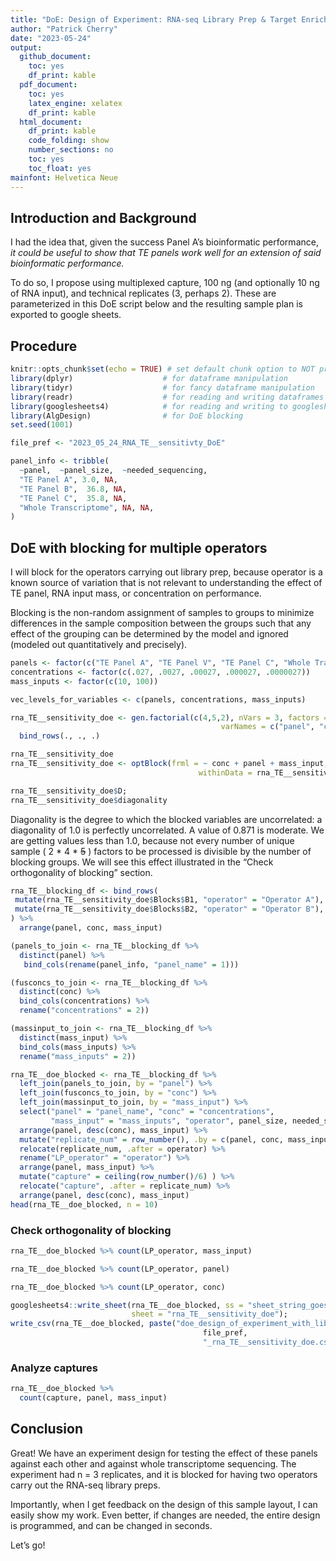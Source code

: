```yaml
---
title: "DoE: Design of Experiment: RNA-seq Library Prep & Target Enrichment (TE) Panel"
author: "Patrick Cherry"
date: "2023-05-24"
output:
  github_document: 
    toc: yes
    df_print: kable
  pdf_document: 
    toc: yes
    latex_engine: xelatex
    df_print: kable
  html_document:
    df_print: kable
    code_folding: show
    number_sections: no
    toc: yes
    toc_float: yes
mainfont: Helvetica Neue
---
```

## Introduction and Background
I had the idea that, given the success Panel A's bioinformatic performance, *it could be useful to show that TE panels work well for an extension of said bioinformatic performance.*

To do so, I propose using multiplexed capture, 100 ng (and optionally 10 ng of RNA input), and technical replicates (3, perhaps 2). These are parameterized in this DoE script below and the resulting sample plan is exported to google sheets.

## Procedure
```r
knitr::opts_chunk$set(echo = TRUE) # set default chunk option to NOT print the code that generated that output
library(dplyr)                    # for dataframe manipulation
library(tidyr)                    # for fancy dataframe manipulation
library(readr)                    # for reading and writing dataframes to disk
library(googlesheets4)            # for reading and writing to googlesheets
library(AlgDesign)                # for DoE blocking
set.seed(1001)
```

```r
file_pref <- "2023_05_24_RNA_TE__sensitivty_DoE"
```

```r
panel_info <- tribble(
  ~panel,  ~panel_size,  ~needed_sequencing,
  "TE Panel A", 3.0, NA,
  "TE Panel B",  36.8, NA,
  "TE Panel C",  35.8, NA,
  "Whole Transcriptome", NA, NA,
)
```

## DoE with blocking for multiple operators
I will block for the operators carrying out library prep, because operator is a known source of variation that is not relevant to understanding the effect of TE panel, RNA input mass, or concentration on performance.

Blocking is the non-random assignment of samples to groups to minimize differences in the sample composition between the groups such that any effect of the grouping can be determined by the model and ignored (modeled out quantitatively and precisely).

```r
panels <- factor(c("TE Panel A", "TE Panel V", "TE Panel C", "Whole Transcriptome"))
concentrations <- factor(c(.027, .0027, .00027, .000027, .0000027))
mass_inputs <- factor(c(10, 100))

vec_levels_for_variables <- c(panels, concentrations, mass_inputs)

rna_TE__sensitivity_doe <- gen.factorial(c(4,5,2), nVars = 3, factors = c(1),
                                               varNames = c("panel", "conc", "mass_input")) %>%
  bind_rows(., ., .) 

rna_TE__sensitivity_doe
rna_TE__sensitivity_doe <- optBlock(frml = ~ conc + panel + mass_input, 
                                          withinData = rna_TE__sensitivity_doe, blocksizes = rep(60, 2), nRepeats	= 3)
```

```r
rna_TE__sensitivity_doe$D;
rna_TE__sensitivity_doe$diagonality
```

Diagonality is the degree to which the blocked variables are uncorrelated: a diagonality of 1.0 is perfectly uncorrelated. A value of 0.871 is moderate. We are getting values less than 1.0, because not every number of unique sample ( 2 * 4 * ~~5~~ ) factors to be processed is divisible by the number of blocking groups. We will see this effect illustrated in the "Check orthogonality of blocking" section.

```r
rna_TE__blocking_df <- bind_rows(
 mutate(rna_TE__sensitivity_doe$Blocks$B1, "operator" = "Operator A"),
 mutate(rna_TE__sensitivity_doe$Blocks$B2, "operator" = "Operator B"),
) %>%
  arrange(panel, conc, mass_input)
```

```r
(panels_to_join <- rna_TE__blocking_df %>%
  distinct(panel) %>%
   bind_cols(rename(panel_info, "panel_name" = 1)))
```

```r
(fusconcs_to_join <- rna_TE__blocking_df %>%
  distinct(conc) %>%
  bind_cols(concentrations) %>%
  rename("concentrations" = 2))
```

```r
(massinput_to_join <- rna_TE__blocking_df %>%
  distinct(mass_input) %>%
  bind_cols(mass_inputs) %>%
  rename("mass_inputs" = 2))
```

```r
rna_TE__doe_blocked <- rna_TE__blocking_df %>%
  left_join(panels_to_join, by = "panel") %>%
  left_join(fusconcs_to_join, by = "conc") %>%
  left_join(massinput_to_join, by = "mass_input") %>%
  select("panel" = "panel_name", "conc" = "concentrations",
         "mass_input" = "mass_inputs", "operator", panel_size, needed_sequencing) %>%
  arrange(panel, desc(conc), mass_input) %>%
  mutate("replicate_num" = row_number(), .by = c(panel, conc, mass_input)) %>%
  relocate(replicate_num, .after = operator) %>%
  rename("LP_operator" = "operator") %>%
  arrange(panel, mass_input) %>%
  mutate("capture" = ceiling(row_number()/6) ) %>%
  relocate("capture", .after = replicate_num) %>%
  arrange(panel, desc(conc), mass_input)
head(rna_TE__doe_blocked, n = 10)
```

### Check orthogonality of blocking
```r
rna_TE__doe_blocked %>% count(LP_operator, mass_input)
```

```r
rna_TE__doe_blocked %>% count(LP_operator, panel)
```

```r
rna_TE__doe_blocked %>% count(LP_operator, conc)
```

```r
googlesheets4::write_sheet(rna_TE__doe_blocked, ss = "sheet_string_goes_here",
                           sheet = "rna_TE__sensitivity_doe");
write_csv(rna_TE__doe_blocked, paste("doe_design_of_experiment_with_library_prep_files/",
                                           file_pref,
                                           "_rna_TE__sensitivity_doe.csv"))
```

### Analyze captures
```r
rna_TE__doe_blocked %>%
  count(capture, panel, mass_input)
```

## Conclusion
Great! We have an experiment design for testing the effect of these panels against each other and against whole transcriptome sequencing. The experiment had n = 3 replicates, and it is blocked for having two operators carry out the RNA-seq library preps.

Importantly, when I get feedback on the design of this sample layout, I can easily show my work. Even better, if changes are needed, the entire design is programmed, and can be changed in seconds.

Let's go!
